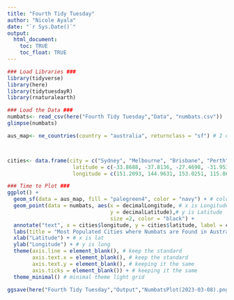 ```yaml
---
title: "Fourth Tidy Tuesday"
author: "Nicole Ayala"
date: "`r Sys.Date()`"
output: 
  html_document:
    toc: TRUE
    toc_float: TRUE
---
```


```r
### Load Libraries ###
library(tidyverse)
library(here)
library(tidytuesdayR)
library(rnaturalearth)

### Load the Data ###
numbats<- read_csv(here("Fourth Tidy Tuesday","Data", "numbats.csv"))
glimpse(numbats)
```


```r

aus_map<- ne_countries(country = "australia", returnclass = "sf") # I downloaded a map of Australia using the rnaturalearth package



cities<- data.frame(city = c("Sydney", "Melbourne", "Brisbane", "Perth", "Adelaide"), # choosing  what cities I wanted to find specific lat/long locations for
                     latitude = c(-33.8688, -37.8136, -27.4698, -31.9535, -34.9285), # given latitude for some Australian cities
                     longitude = c(151.2093, 144.9631, 153.0251, 115.8605, 138.6007)) # given longitude for some Australian cities

### Time to Plot ###
ggplot() +
  geom_sf(data = aus_map, fill = "palegreen4", color = "navy") + # colors for aus map (inside and out)
  geom_point(data = numbats, aes(x = decimalLongitude, # x is Longitude
                                 y = decimalLatitude),# y is Latitude
                                 size =2, color = "black") +
  annotate("text", x = cities$longitude, y = cities$latitude, label = cities$city, size = 3, color = "orange") +
  labs(title = "Most Populated Cities where Numbats are Found in Australia ") + # title of map
  xlab("Latitude") + # x is lat
  ylab("Longitude") + # y is long
  theme(axis.line = element_blank(), # keep the standard
        axis.text.x = element_blank(), # keep the standard
        axis.text.y = element_blank(), # keeping it the same
        axis.ticks = element_blank()) + # keeping it the same
  theme_minimal() # minimal theme light grid

ggsave(here("Fourth Tidy Tuesday","Output","NumbatsPlot(2023-03-08).png"))
```